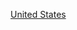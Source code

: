 {{Commons category|1958 disestablishments in the United States}}
{{DisestcatCountry|195|8|美國}}
[[Category:1958年北美洲廢除|United States]]